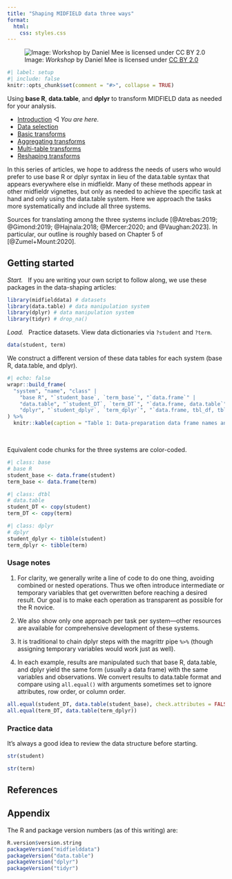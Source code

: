 ```yaml
---
title: "Shaping MIDFIELD data three ways"
format:
  html:
    css: styles.css
---
```


![Image: *Workshop* by Daniel Mee is licensed under [CC BY 2.0](https://creativecommons.org/licenses/by/2.0/)](figures/data-shaping-0.png)

```r
#| label: setup
#| include: false
knitr::opts_chunk$set(comment = "#>", collapse = TRUE)
```

Using **base R**, **data.table**, and **dplyr** to transform MIDFIELD data as needed for your analysis. 

- [Introduction](data-shaping-00-introduction.html)  &#9665; *You are here.*
- [Data selection](data-shaping-01-data-selection.html)
- [Basic transforms](data-shaping-02-basic-transforms.html)
- [Aggregating transforms](data-shaping-03-aggregating-transforms.html)
- [Multi-table transforms](data-shaping-04-multitable-transforms.html)
- [Reshaping transforms](data-shaping-05-reshaping-transforms.html)

In this series of articles, we hope to address the needs of users who would prefer to use base R or dplyr syntax in lieu of the data.table syntax that appears everywhere else in midfieldr. Many of these methods appear in other midfieldr vignettes, but only as needed to achieve the specific task at hand and only using the data.table system. Here we approach the tasks more systematically and include all three systems.  

Sources for translating among the three systems include [@Atrebas:2019; @Gimond:2019; @Hajnala:2018; @Mercer:2020; and @Vaughan:2023]. In particular, our outline is roughly based on Chapter 5 of [@Zumel+Mount:2020]. 







## Getting started

*Start.* &nbsp;   If you are writing your own script to follow along, we use these packages in the data-shaping articles:

```r
library(midfielddata) # datasets
library(data.table) # data manipulation system
library(dplyr) # data manipulation system
library(tidyr) # drop_na()
```

*Load.* &nbsp;  Practice datasets. View data dictionaries via `?student` and `?term`.

```r
data(student, term)
```

We construct a different version of these data tables for each system (base R, data.table, and dplyr). 

```r
#| echo: false
wrapr::build_frame(
  "system", "name", "class" |
    "base R", "`student_base`, `term_base`", "`data.frame`" |
    "data.table", "`student_DT`, `term_DT`", "`data.frame, data.table`" |
    "dplyr", "`student_dplyr`, `term_dplyr`", "`data.frame, tbl_df, tbl`"
) %>%
  knitr::kable(caption = "Table 1: Data-preparation data frame names and classes")
```

<br>

Equivalent code chunks for the three systems are color-coded. 

```r
#| class: base
# base R
student_base <- data.frame(student)
term_base <- data.frame(term)
```

```r
#| class: dtbl
# data.table
student_DT <- copy(student)
term_DT <- copy(term)
```

```r
#| class: dplyr
# dplyr
student_dplyr <- tibble(student)
term_dplyr <- tibble(term)
```

### Usage notes

1. For clarity, we generally write a line of code to do one thing, avoiding combined or nested operations. Thus we often introduce intermediate or temporary variables that get overwritten before reaching a desired result. Our goal is to make each operation as transparent as possible for the R novice. 

1. We also show only one approach per task per system---other resources are available for comprehensive development of these systems.   

1. It is traditional to chain dplyr steps with the magrittr pipe `%>%` (though assigning temporary variables would work just as well).

1. In each example, results are manipulated such that base R, data.table, and dplyr yield the same form (usually a data frame) with the same variables and observations. We convert results to data.table format and compare using `all.equal()` with arguments sometimes set to ignore attributes, row order, or column order. 

```r
all.equal(student_DT, data.table(student_base), check.attributes = FALSE)
all.equal(term_DT, data.table(term_dplyr))
```



### Practice data

It's always a good idea to review the data structure before starting.  

```r
str(student)
```

```r
str(term)
```




## References 

<div id="refs"></div>



## Appendix

The R and package version numbers (as of this writing) are: 

```r
R.version$version.string
packageVersion("midfielddata")
packageVersion("data.table")
packageVersion("dplyr")
packageVersion("tidyr")
```
